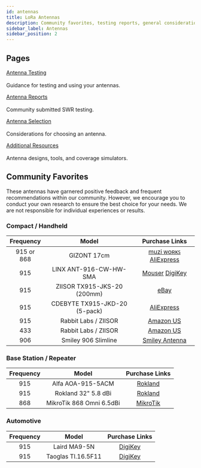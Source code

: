 ```yaml
---
id: antennas
title: LoRa Antennas
description: Community favorites, testing reports, general considerations, and other resources for antennas for Meshtastic devices
sidebar_label: Antennas
sidebar_position: 2
---
```


## Pages
[Antenna Testing](./testing.mdx)<br></br>
Guidance for testing and using your antennas.

[Antenna Reports](./antenna-report.mdx)<br></br>
Community submitted SWR testing.

[Antenna Selection](./lora-antennas.mdx)<br></br>
Considerations for choosing an antenna.

[Additional Resources](./resources.mdx)<br></br>
Antenna designs, tools, and coverage simulators.


## Community Favorites
These antennas have garnered positive feedback and frequent recommendations within our community. However, we encourage you to conduct your own research to ensure the best choice for your needs. We are not responsible for individual experiences or results.

### Compact / Handheld
| Frequency  |             Model             |                                                                                                             Purchase Links                                                                                                              |
|:----------:|:-----------------------------:|:---------------------------------------------------------------------------------------------------------------------------------------------------------------------------------------------------------------------------------------:|
| 915 or 868 |          GIZONT 17cm          | [muzi ᴡᴏʀᴋꜱ](https://muzi.works/products/whip-antenna-17cm) [AliExpress](https://www.aliexpress.us/item/3256804421300249.html)                                                                                    |
|    915     |    LINX ANT-916-CW-HW-SMA     | [Mouser](https://www.mouser.com/ProductDetail/TE-Connectivity-Linx-Technologies/ANT-916-CW-HW-SMA?qs=PKuFCuYbGOfeZQiEfd4fWA%3D%3D) [DigiKey](https://www.digikey.com/en/products/detail/te-connectivity-linx/ANT-916-CW-HW-SMA/2694126) |
|    915     |  ZIISOR TX915-JKS-20 (200mm)  |                                                                                   [eBay](https://www.ebay.com/itm/154891841854)                                                                                    |
|    915     | CDEBYTE TX915-JKD-20 (5-pack) |                                                                                   [AliExpress](https://www.aliexpress.us/item/3256803106771365.html)                                                                                    |
|    915     |     Rabbit Labs / ZIISOR      |                                                                                         [Amazon US](https://www.amazon.com/gp/product/B0D19JJBKZ)                                                                                          |
|    433     |     Rabbit Labs / ZIISOR      |                                                                                             [Amazon US](https://www.amazon.com/dp/B0D1MSPVQ5)                                                                                              |
|    906    |    Smiley 906 Slimline    |                                                              [Smiley Antenna](https://www.smileyantenna.com/shop/meshstatic-system-antennas)                                        |

### Base Station / Repeater
| Frequency |        Model        |                                                                                        Purchase Links                                                                                         |
|:---------:|:-------------------:|:---------------------------------------------------------------------------------------------------------------------------------------------------------------------------------------------:|
|    915    |  Alfa AOA-915-5ACM  |                          [Rokland](https://store.rokland.com/products/alfa-aoa-915-5acm-5-dbi-omni-outdoor-915mhz-802-11ah-mini-antenna-for-lora-halow-application)                           |
|    915    | Rokland 32" 5.8 dBi | [Rokland](https://store.rokland.com/collections/802-11ah-wi-fi-halow/products/5-8-dbi-n-male-omni-outdoor-915-mhz-antenna-large-profile-32-height-for-helium-rak-miner-2-nebra-indoor-bobcat) |
|    868    | MikroTik 868 Omni 6.5dBi | [MikroTik](https://mikrotik.com/product/868_omni_antenna) |


### Automotive
| Frequency |       Model        |                                       Purchase Links                                       |
|:---------:|:------------------:|:------------------------------------------------------------------------------------------:|
|    915    |    Laird MA9-5N    | [DigiKey](https://www.digikey.com/en/products/detail/te-connectivity-laird/MA9-5N/3486940) |
|    915    | Taoglas TI.16.5F11 |  [DigiKey](https://www.digikey.com/en/products/detail/taoglas-limited/TI-16-5F11/3724558)  |
